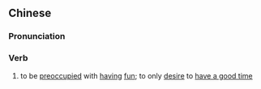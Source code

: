 {{also|贪玩}}
==Chinese==
{{zh-forms|s=贪玩}}

===Pronunciation===
{{zh-pron
|m=tānwán,er=y
|c=taam1 waan4-2
|cat=v
}}

===Verb===
{{zh-verb}}

# to be [[preoccupied]] with [[having]] [[fun]]; to only [[desire]] to [[have a good time]]
